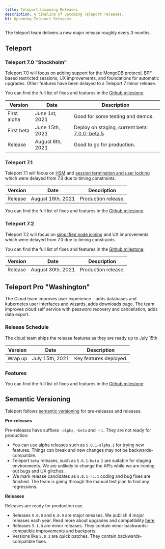 ```yaml
---
title: Teleport Upcoming Releases
description: A timeline of upcoming Teleport releases.
h1: Upcoming Teleport Releases
---
```


The teleport team delivers a new major release roughly every 3 months.

## Teleport

### Teleport 7.0 "Stockholm"

Teleport 7.0 will focus on adding support for the MongoDB protocol, BPF based restricted sessions, UX improvements, and foundations for automatic upgrades. Other features have been delayed to a Teleport 7 minor release.

You can find the full list of fixes and features in the [Github milestone](https://github.com/gravitational/teleport/milestone/54).

| Version     | Date             | Description                                                                                                           |
| ----------- | ---------------- | --------------------------------------------------------------------------------------------------------------------- |
| First alpha | June 1st, 2021   | Good for some testing and demos.                                                                                      |
| First beta  | June 15th, 2021  | Deploy on staging, current beta: [7.0.0-beta.5](https://github.com/gravitational/teleport/releases/tag/v7.0.0-beta.5) |
| Release     | August 6th, 2021 | Good to go for production.                                                                                            |

### Teleport 7.1

Teleport 7.1 will focus on [HSM](https://github.com/gravitational/teleport/issues/4225) and [session termination and user locking](https://github.com/gravitational/teleport/issues/3360) which were delayed from 7.0 due to timing constraints.

| Version | Date              | Description         |
| ------- | ----------------- | ------------------- |
| Release | August 16th, 2021 | Production release. |

You can find the full list of fixes and features in the [Github milestone](https://github.com/gravitational/teleport/milestone/58).

### Teleport 7.2

Teleport 7.2 will focus on [simplified node joining](https://github.com/gravitational/teleport/issues/7145) and UX improvements which were delayed from 7.0 due to timing constraints.

You can find the full list of fixes and features in the [Github milestone](https://github.com/gravitational/teleport/milestone/60).

| Version | Date              | Description         |
| ------- | ----------------- | ------------------- |
| Release | August 30th, 2021 | Production release. |

## Teleport Pro "Washington"

The Cloud team improves user experience - adds databases and kubernetes user interfaces
and wizards, adds downloads page.
The team improves cloud self service with password recovery and cancellation, adds data export.

### Release Schedule

The cloud team ships the release features as they are ready up to July 15th.

| Version | Date | Description |
| - | - | - |
| Wrap up | July 15th, 2021 | Key features deployed. |

### Features

You can find the full list of fixes and features in the
[Github milestone](https://github.com/gravitational/teleport/milestone/54).

## Semantic Versioning

Teleport follows [semantic versioning](https://semver.org/) for pre-releases and releases.

**Pre-releases**

Pre-releases have suffixes `-alpha`, `-beta` and `-rc`.
They are not ready for production:

- You can use alpha releases such as `5.0.1-alpha.1` for trying new features.
  Things can break and new changes may not be backwards-compatible.
- Teleport `beta` releases, such as `5.0.1-beta.2` are suitable for staging environments.
  We are unlikely to change the APIs while we are ironing out bugs and UX glitches.
- We mark release candidates as `5.0.1-rc.1` coding and bug fixes are finished.
  The team is going through the manual test plan to find any regressions.

**Releases**

Releases are ready for production use.

- Releases `5.0.0` and `6.0.0` are major releases. We publish 4 major releases each year.
  Read more about upgrades and compatibility [here](../admin-guide.mdx#component-compatibility).
- Releases `5.1.0` are minor releases. They contain minor backwards-compatible improvements and backports.
- Versions like `5.0.1` are quick patches. They contain backwards-compatible fixes.
